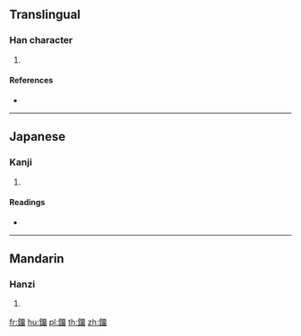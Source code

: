 {{character info/new}}
==Translingual==

===Han character===
{{Han char|rn=167|rad=金|as=12|sn=20|four=|canj=CMLW}}

# {{defn|Han|sort=金12}}

====References====
* {{Han ref|kx=1321.290|dkj=40866|dj=1821.210|hdz=64254.130|uh=9402|ud=37890}}

----

==Japanese==

===Kanji===
{{ja-kanji|grade=|rs=金12}}

# {{defn|lang=ja|sort=金12}}

====Readings====
* {{ja-readings|on=[[りゅう]] (ryū), [[る]] (ru)|kun=[[こしき]] (koshiki), [[かま]] (kama), [[ころす]] (korosu)|nanori=}}

----

==Mandarin==

===Hanzi===
{{cmn-hanzi|pin=[[liù]] ([[liu4]])|wg=liu<sup>4</sup>}}

# {{defn|lang=cmn|sort=金12}}

[[fr:鐂]]
[[hu:鐂]]
[[pl:鐂]]
[[th:鐂]]
[[zh:鐂]]